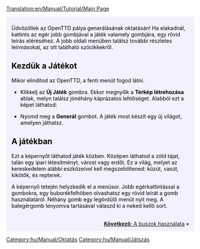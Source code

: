 [[Translation:en/Manual/Tutorial/Main Page]]

<div style="padding:.5em 1em 1em 1em; border-top:none; background-color:#f1f2fe; color:#000;">
{{hu/Manual/Tutorial/Oktatás}}
Üdvözöllek az OpenTTD pálya generálásának oktatásán! Ha elakadnál, kattints az egér jobb gombjával a játék valamely gombjára, egy rövid leírás eléréséhez. A jobb oldali menüben találsz további részletes leírmásokat, az ott található szócikkekről.

==Kezdük a Játékot==
{{en/Phototable|[[File:hu/Manual/Main menu new game.png]]|OpenTTD főmenüje|center}}
Mikor elindítod az OpenTTD, a fenti menüt fogod látni.

*Klikkelj az '''Új Játék''' gombra. Ekkor megnyílik a '''Térkép létrehozása''' ablak, melyn találsz jónéhány káprázatos lehtőséget. Alabból ezt a képet láthatod:
{{en/Phototable|[[File:hu/Manual/Worldgenerationdialog.png]]|A Térkép létrehozása ablak. Az ablak tetjén, a négy képpel tudod a klímát váltani. Mi most így hagyjuk a beálllításokat az oktatás kedvéért.|center}}

*Nyomd meg a '''Generál''' gombot. A játék most készít egy új világot, amelyen játhatsz.

==A játékban==
{{en/Phototable|[[File:en/Manual/Tutorial/Aftergamestart.png|320px]]|A játék kezdeti állapota.|right}}
Ezt a képernyőt láthatod játék közben. Középen láthatod a zöld tájat, talán egy ipari létesítményt, várost vagy erdőt. Ez a világ, melyet az kereskedelem alábbi eszközeivel kell megszelidítened: küzút, vasút, kikötők, és repterek.

A képernyő tetején helyzkedik el a menüsor. Jobb egérkattintással a gombokra, egy buborékfelhőben olvashatsz egy rövid leírát a gomb használatáról. Néhány gomb egy legördülő menüt nyit meg. A balegérgomb lenyomva tartásával válaszd ki a neked kellő sort.

<br style="clear:both;">
<span style="float: right">[[hu/Manual/Tutorial/Buszok|'''Következő''': A buszok használata]] &raquo;</span>
</div>

[[Category:hu/Manual/Oktatás]]
[[Category:hu/Manual/Játszás]]